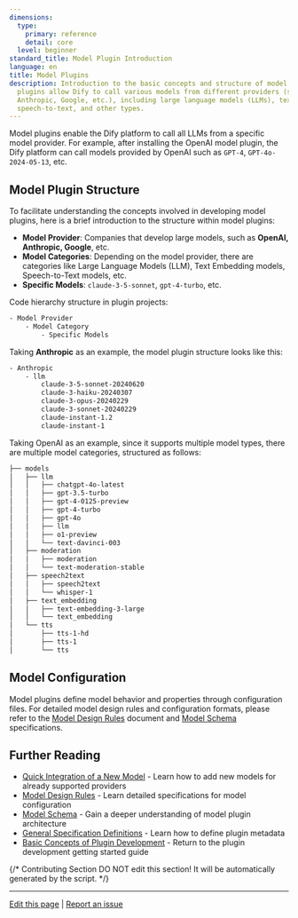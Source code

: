 ```yaml
---
dimensions:
  type:
    primary: reference
    detail: core
  level: beginner
standard_title: Model Plugin Introduction
language: en
title: Model Plugins
description: Introduction to the basic concepts and structure of model plugins. Model
  plugins allow Dify to call various models from different providers (such as OpenAI,
  Anthropic, Google, etc.), including large language models (LLMs), text embeddings,
  speech-to-text, and other types.
---
```


Model plugins enable the Dify platform to call all LLMs from a specific model provider. For example, after installing the OpenAI model plugin, the Dify platform can call models provided by OpenAI such as `GPT-4`, `GPT-4o-2024-05-13`, etc.

## Model Plugin Structure

To facilitate understanding the concepts involved in developing model plugins, here is a brief introduction to the structure within model plugins:

-   **Model Provider**: Companies that develop large models, such as **OpenAI, Anthropic, Google**, etc.
-   **Model Categories**: Depending on the model provider, there are categories like Large Language Models (LLM), Text Embedding models, Speech-to-Text models, etc.
-   **Specific Models**: `claude-3-5-sonnet`, `gpt-4-turbo`, etc.

Code hierarchy structure in plugin projects:

```bash
- Model Provider
    - Model Category
        - Specific Models
```

Taking **Anthropic** as an example, the model plugin structure looks like this:

```bash
- Anthropic
    - llm
        claude-3-5-sonnet-20240620
        claude-3-haiku-20240307
        claude-3-opus-20240229
        claude-3-sonnet-20240229
        claude-instant-1.2
        claude-instant-1
```

Taking OpenAI as an example, since it supports multiple model types, there are multiple model categories, structured as follows:

```bash
├── models
│   ├── llm
│   │   ├── chatgpt-4o-latest
│   │   ├── gpt-3.5-turbo
│   │   ├── gpt-4-0125-preview
│   │   ├── gpt-4-turbo
│   │   ├── gpt-4o
│   │   ├── llm
│   │   ├── o1-preview
│   │   └── text-davinci-003
│   ├── moderation
│   │   ├── moderation
│   │   └── text-moderation-stable
│   ├── speech2text
│   │   ├── speech2text
│   │   └── whisper-1
│   ├── text_embedding
│   │   ├── text-embedding-3-large
│   │   └── text_embedding
│   └── tts
│       ├── tts-1-hd
│       ├── tts-1
│       └── tts
```

## Model Configuration

Model plugins define model behavior and properties through configuration files. For detailed model design rules and configuration formats, please refer to the [Model Design Rules](/plugin-dev-en/0411-model-designing-rules) document and [Model Schema](/plugin-dev-en/0412-model-schema) specifications.

## Further Reading

-   [Quick Integration of a New Model](/plugin-dev-en/0211-getting-started-new-model) - Learn how to add new models for already supported providers
-   [Model Design Rules](/plugin-dev-en/0411-model-designing-rules) - Learn detailed specifications for model configuration
-   [Model Schema](/plugin-dev-en/0412-model-schema) - Gain a deeper understanding of model plugin architecture
-   [General Specification Definitions](/plugin-dev-en/0411-general-specifications) - Learn how to define plugin metadata
-   [Basic Concepts of Plugin Development](/plugin-dev-en/0111-getting-started-dify-plugin) - Return to the plugin development getting started guide

{/*
Contributing Section
DO NOT edit this section!
It will be automatically generated by the script.
*/}

---

[Edit this page](https://github.com/langgenius/dify-docs/edit/main/plugin-dev-en/0411-model-plugin-introduction.mdx) | [Report an issue](https://github.com/langgenius/dify-docs/issues/new?title=Documentation%20Issue%3A%20model-plugin-introduct&body=%23%23%20Issue%20Description%0A%3C%21--%20Please%20briefly%20describe%20the%20issue%20you%20found%20--%3E%0A%0A%23%23%20Page%20Link%0Ahttps%3A%2F%2Fgithub.com%2Flanggenius%2Fdify-docs%2Fblob%2Fmain%2Fplugin-dev-en%2F0411-model-plugin-introduction.mdx%0A%0A%23%23%20Suggested%20Changes%0A%3C%21--%20If%20you%20have%20specific%20suggestions%20for%20changes%2C%20please%20describe%20them%20here%20--%3E%0A%0A%3C%21--%20Thank%20you%20for%20helping%20improve%20our%20documentation%21%20--%3E)

